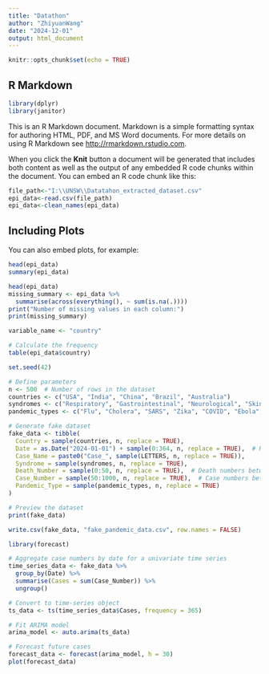 ```yaml
---
title: "Datathon"
author: "ZhiyuanWang"
date: "2024-12-01"
output: html_document
---
```


```r
knitr::opts_chunk$set(echo = TRUE)
```

## R Markdown
```r
library(dplyr)
library(janitor)
```
This is an R Markdown document. Markdown is a simple formatting syntax for authoring HTML, PDF, and MS Word documents. For more details on using R Markdown see <http://rmarkdown.rstudio.com>.

When you click the **Knit** button a document will be generated that includes both content as well as the output of any embedded R code chunks within the document. You can embed an R code chunk like this:

```r
file_path<-"I:\\UNSW\\Datatahon_extracted_dataset.csv"
epi_data<-read.csv(file_path)
epi_data<-clean_names(epi_data)
```

## Including Plots

You can also embed plots, for example:

```r
head(epi_data)
summary(epi_data)
```

```r
head(epi_data)
missing_summary <- epi_data %>%
  summarise(across(everything(), ~ sum(is.na(.))))
print("Number of missing values in each column:")
print(missing_summary)
```

```r
variable_name <- "country"

# Calculate the frequency
table(epi_data$country)

```
```r
set.seed(42)

# Define parameters
n <- 500  # Number of rows in the dataset
countries <- c("USA", "India", "China", "Brazil", "Australia")
syndromes <- c("Respiratory", "Gastrointestinal", "Neurological", "Skin", "Other")
pandemic_types <- c("Flu", "Cholera", "SARS", "Zika", "COVID", "Ebola", "Other")

# Generate fake dataset
fake_data <- tibble(
  Country = sample(countries, n, replace = TRUE),
  Date = as.Date("2024-01-01") + sample(0:364, n, replace = TRUE),  # Random dates within 2024
  Case_Name = paste0("Case_", sample(LETTERS, n, replace = TRUE)),
  Syndrome = sample(syndromes, n, replace = TRUE),
  Death_Number = sample(0:50, n, replace = TRUE),  # Death numbers between 0 and 50
  Case_Number = sample(50:1000, n, replace = TRUE),  # Case numbers between 50 and 1000
  Pandemic_Type = sample(pandemic_types, n, replace = TRUE)
)

# Preview the dataset
print(fake_data)

write.csv(fake_data, "fake_pandemic_data.csv", row.names = FALSE)

```
```r
library(forecast)

# Aggregate case numbers by date for a univariate time series
time_series_data <- fake_data %>%
  group_by(Date) %>%
  summarise(Cases = sum(Case_Number)) %>%
  ungroup()

# Convert to time-series object
ts_data <- ts(time_series_data$Cases, frequency = 365)

# Fit ARIMA model
arima_model <- auto.arima(ts_data)

# Forecast future cases
forecast_data <- forecast(arima_model, h = 30)
plot(forecast_data)

```

